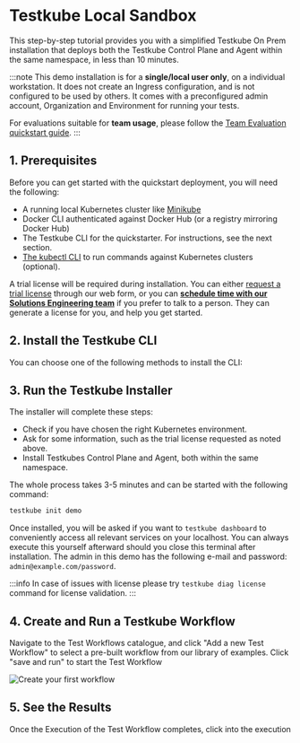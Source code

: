 
# Testkube Local Sandbox

This step-by-step tutorial provides you with a simplified Testkube On Prem installation that deploys both the Testkube Control Plane and Agent
within the same namespace, in less than 10 minutes.  

:::note
This demo installation is for a **single/local user only**, on a individual workstation. It does not create an Ingress configuration, and is not configured to be used by others.
It comes with a preconfigured admin account, Organization and Environment for running your tests.

For evaluations suitable for **team usage**, please follow the [Team Evaluation quickstart guide][team-evaluation-quickstart].
:::

## 1. Prerequisites

Before you can get started with the quickstart deployment, you will need the following:

- A running local Kubernetes cluster like [Minikube][minikube-docs]
- Docker CLI authenticated against Docker Hub (or a registry mirroring Docker Hub)
- The Testkube CLI for the quickstarter. For instructions, see the next section.
- [The kubectl CLI][install-kubectl] to run commands against Kubernetes clusters (optional). 

A trial license will be required during installation. You can either [request a trial license](https://testkube.io/download) through our web form, or you can **[schedule time with our Solutions Engineering team](https://meetings.hubspot.com/jonathan-fortunati)** if you prefer to talk to a person. They can generate a license for you, and help you get started.

## 2. Install the Testkube CLI

You can choose one of the following methods to install the CLI:

<CliInstallation/>

## 3. Run the Testkube Installer

The installer will complete these steps:

- Check if you have chosen the right Kubernetes environment.
- Ask for some information, such as the trial license requested as noted above.
- Install Testkubes Control Plane and Agent, both within the same namespace.

The whole process takes 3-5 minutes and can be started with the following command:

```bash
testkube init demo
```

Once installed, you will be asked if you want to `testkube dashboard` to conveniently access all relevant services on your localhost.
You can always execute this yourself afterward should you close this terminal after installation. The admin in this demo has
the following e-mail and password: `admin@example.com/password`.

:::info
In case of issues with license please try `testkube diag license` command for license validation.
:::

## 4. Create and Run a Testkube Workflow 

Navigate to the Test Workflows catalogue, and click "Add a new Test Workflow" to select a pre-built workflow from our library of examples. Click "save and run" to start the Test Workflow

![Create your first workflow](./img/create-your-first-workflow.gif)

## 5. See the Results

Once the Execution of the Test Workflow completes, click into the execution 

[install-kubectl]: https://kubernetes.io/docs/tasks/tools/
[install-helm]: https://helm.sh/docs/intro/install/
[install-oss]: /articles/install/standalone-agent
[team-evaluation-quickstart]: /articles/tutorial/quickstart/team-evaluation
[minikube-docs]: https://minikube.sigs.k8s.io/docs/
